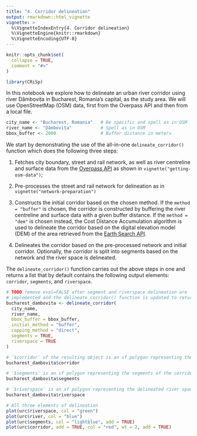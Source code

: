 ```yaml
---
title: "4. Corridor delineation"
output: rmarkdown::html_vignette
vignette: >
  %\VignetteIndexEntry{4. Corridor delineation}
  %\VignetteEngine{knitr::rmarkdown}
  %\VignetteEncoding{UTF-8}
---
```


```r
knitr::opts_chunk$set(
  collapse = TRUE,
  comment = "#>"
)
```

```r
library(CRiSp)
```

In this notebook we explore how to delineate an urban river corridor using river Dâmbovița in Bucharest, Romania's capital, as the study area. We will use OpenStreetMap (OSM) data, first from the Overpass API and then from a local file.

```r
city_name <- "Bucharest, Romania"   # Be specific and spell as in OSM
river_name <- "Dâmbovița"           # Spell as in OSM
bbox_buffer <- 2000                 # Buffer distance in meters
```

We start by demonstrating the use of the all-in-one `delineate_corridor()` function which does the following three steps:

1. Fetches city boundary, street and rail network, as well as river centreline and surface data from the [Overpass API](https://wiki.openstreetmap.org/wiki/Overpass_API) as shown in `vignette("getting-osm-data")`;

2. Pre-processes the street and rail network for delineation as in `vignette("network-preparation")`

3. Constructs the initial corridor based on the chosen method. If the `method = "buffer"` is chosen, the corridor is constructed by buffering the river centreline and surface data with a given buffer distance. If the `method = "dem"` is chosen instead, the Cost Distance Accumulation algorithm is used to delineate the corridor based on the digital elevation model (DEM) of the area retrieved from the [Earth Search API](https://element84.com/earth-search/).

4. Delineates the corridor based on the pre-processed network and initial corridor. Optionally, the corridor is split into segments based on the network and the river space is delineated.

The `delineate_corridor()` function carries out the above steps in one and returns a list that by default contains the following output elements: `corridor`, `segments`, and `riverspace`.

```r
# TODO remove eval=FALSE after segment and riverspace delineation are 
# implemented and the delineate_corridor() function is updated to return a list
bucharest_dambovita <- delineate_corridor(
  city_name,
  river_name,
  bbox_buffer = bbox_buffer,
  initial_method = "buffer",
  capping_method = "direct",
  segments = TRUE,
  riverspace = TRUE
)

# `$corridor` of the resulting object is an sf polygon representing the corridor
bucharest_dambovita$corridor

# `$segments` is an sf polygon representing the segments of the corridor
bucharest_dambovita$segments

# `$riverspace` is an sf polygon representing the delineated river space
bucharest_dambovita$riverspace

# All three elements of delineation
plot(urc$riverspace, col = "green")
plot(urc$river, col = "blue")
plot(urc$segments, col = "lightblue", add = TRUE)
plot(urc$corridor, add = TRUE, col = "red", wt = 2, add = TRUE)
```

